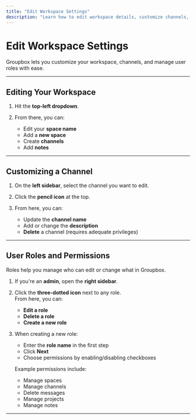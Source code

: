 ```yaml
---
title: "Edit Workspace Settings"
description: "Learn how to edit workspace details, customize channels, and manage user roles in Groupbox."
---
```


# Edit Workspace Settings

Groupbox lets you customize your workspace, channels, and manage user roles with ease.

---

## Editing Your Workspace

1. Hit the **top-left dropdown**.

   <Screenshot src="/images/workspace-dropdown.png" alt="Workspace dropdown menu" />
2. From there, you can:
   - Edit your **space name**
   - Add a **new space**
   - Create **channels**
   - Add **notes**

   <Screenshot src="/images/workspace-edit.png" alt="Editing space details" />

---

## Customizing a Channel

1. On the **left sidebar**, select the channel you want to edit.

   <Screenshot src="/images/channel-sidebar.png" alt="Selecting a channel in the sidebar" />
2. Click the **pencil icon** at the top.

   <Screenshot src="/images/channel-edit-icon.png" alt="Channel edit icon" />
3. From here, you can:
   - Update the **channel name**
   - Add or change the **description**
   - **Delete** a channel (requires adequate privileges)

   <Screenshot src="/images/channel-edit-form.png" alt="Channel edit form" />

---

## User Roles and Permissions

Roles help you manage who can edit or change what in Groupbox.

1. If you're an **admin**, open the **right sidebar**.

   <Screenshot src="/images/roles-sidebar.png" alt="Roles sidebar" />
2. Click the **three-dotted icon** next to any role.\
   From here, you can:
   - **Edit a role**
   - **Delete a role**
   - **Create a new role**

   <Screenshot src="/images/roles-options.png" alt="Role management options" />
3. When creating a new role:
   - Enter the **role name** in the first step
   - Click **Next**
   - Choose permissions by enabling/disabling checkboxes

   Example permissions include:
   - Manage spaces
   - Manage channels
   - Delete messages
   - Manage projects
   - Manage notes

   <Screenshot src="/images/role-permissions.png" alt="Role permissions checkboxes" />

---
